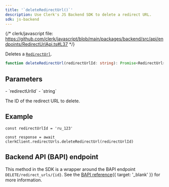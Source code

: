 ```yaml
---
title: '`deleteRedirectUrl()`'
description: Use Clerk's JS Backend SDK to delete a redirect URL.
sdk: js-backend
---
```


{/* clerk/javascript file: https://github.com/clerk/javascript/blob/main/packages/backend/src/api/endpoints/RedirectUrlApi.ts#L37 */}

Deletes a [`RedirectUrl`](/docs/references/backend/types/backend-redirect-url).

```ts
function deleteRedirectUrl(redirectUrlId: string): Promise<RedirectUrl>
```

## Parameters

<Properties>
  - `redirectUrlId`
  - `string`

  The ID of the redirect URL to delete.
</Properties>

## Example

<Include src="_partials/backend/usage" />

```tsx
const redirectUrlId = 'ru_123'

const response = await clerkClient.redirectUrls.deleteRedirectUrl(redirectUrlId)
```

## Backend API (BAPI) endpoint

This method in the SDK is a wrapper around the BAPI endpoint `DELETE/redirect_urls/{id}`. See the [BAPI reference](/docs/reference/backend-api/tag/redirect-urls/delete/redirect_urls/\{id}){{ target: '_blank' }} for more information.
